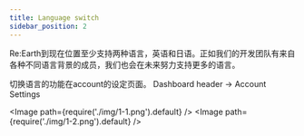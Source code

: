 ```yaml
---
title: Language switch
sidebar_position: 2
---
```


Re:Earth到现在位置至少支持两种语言，英语和日语。正如我们的开发团队有来自各种不同语言背景的成员，我们也会在未来努力支持更多的语言。

切换语言的功能在account的设定页面。
Dashboard header -> Account Settings

<Image path={require('./img/1-1.png').default} />
<Image path={require('./img/1-2.png').default} />


